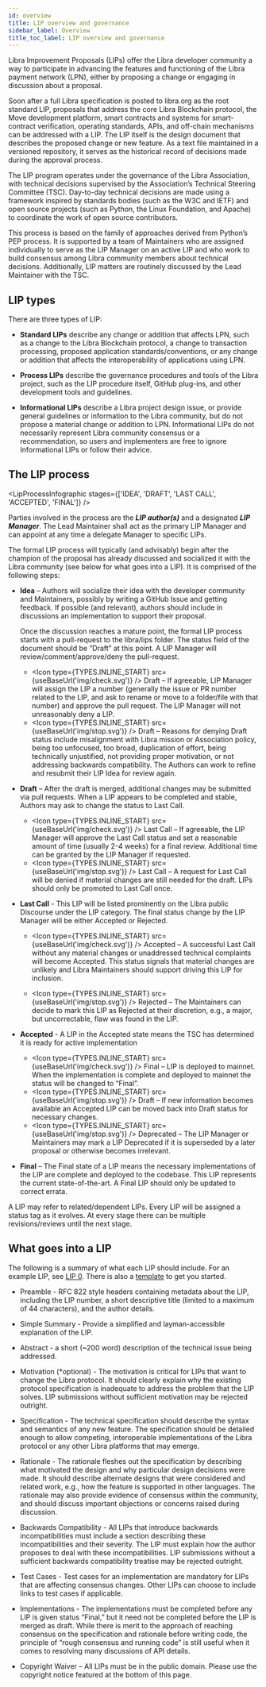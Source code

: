 ```yaml
---
id: overview
title: LIP overview and governance
sidebar_label: Overview
title_toc_label: LIP overview and governance
---
```



Libra Improvement Proposals (LIPs) offer the Libra developer community a way to participate in advancing the features and functioning of the Libra payment network (LPN), either by proposing a change or engaging in discussion about a proposal.

Soon after a full Libra specification is posted to libra.org as the root standard LIP, proposals that  address the core Libra Blockchain protocol, the Move development platform, smart contracts and systems for smart-contract verification, operating standards, APIs, and off-chain mechanisms can be addressed with a LIP. The LIP itself is the design document that describes the proposed change or new feature. As a text file maintained in a versioned repository, it serves as the historical record of decisions made during the approval process.

The LIP program operates under the governance of the Libra Association, with technical decisions supervised by the Association’s Technical Steering Committee (TSC). Day-to-day technical decisions are made using a framework inspired by standards bodies (such as the W3C and IETF) and open source projects (such as Python, the Linux Foundation, and Apache) to coordinate the work of open source contributors. 

This process is based on the family of approaches derived from Python’s PEP process. It is supported by a team of Maintainers who are assigned individually to serve as the LIP Manager on an active LIP and who work to build consensus among Libra community members about technical decisions. Additionally, LIP matters are routinely discussed by the Lead Maintainer with the TSC.

## LIP types

There are three types of LIP:

* **Standard LIPs** describe any change or addition that affects LPN, such as a change to the Libra Blockchain protocol, a change to transaction processing, proposed application standards/conventions, or any change or addition that affects the interoperability of applications using LPN.

* **Process LIPs** describe the governance procedures and tools of the Libra project, such as the LIP procedure itself, GitHub plug-ins, and other development tools and guidelines.

* **Informational LIPs** describe a Libra project design issue, or provide general guidelines or information to the Libra community, but do not propose a material change or addition to LPN. Informational LIPs do not necessarily represent Libra community consensus or a recommendation, so users and implementers are free to ignore Informational LIPs or follow their advice.

## The LIP process

<LipProcessInfographic 
  stages={['IDEA', 'DRAFT', 'LAST CALL', 'ACCEPTED', 'FINAL']}
/>

Parties involved in the process are the ***LIP author(s)*** and a designated ***LIP Manager***. The Lead Maintainer shall act as the primary LIP Manager and can appoint at any time a delegate Manager to specific LIPs. 

The formal LIP process will typically (and advisably) begin after the champion of the proposal has already discussed and socialized it with the Libra community (see below for what goes into a LIP). It is comprised of the following steps:

  * **Idea** – Authors will socialize their idea with the developer community and Maintainers, possibly by writing a GitHub Issue and getting feedback. If possible (and relevant), authors should include in discussions an implementation to support their proposal.

    Once the discussion reaches a mature point, the formal LIP process starts with a pull-request to the libra/lips folder. The status field of the document should be “Draft” at this point. A LIP Manager will review/comment/approve/deny the pull-request. 
    
    * <Icon type={TYPES.INLINE_START} src={useBaseUrl('img/check.svg')} /> Draft – If agreeable, LIP Manager will assign the LIP a number (generally the issue or PR number related to the LIP, and ask to rename or move to a folder/file with that number) and approve the pull request. The LIP Manager will not unreasonably deny a LIP.
    * <Icon type={TYPES.INLINE_START} src={useBaseUrl('img/stop.svg')} /> Draft – Reasons for denying Draft status include misalignment with Libra mission or Association policy, being too unfocused, too broad, duplication of effort, being technically unjustified, not providing proper motivation, or not addressing backwards compatibility. The Authors can work to refine and resubmit their LIP Idea for review again.

  * **Draft** – After the draft is merged, additional changes may be submitted via pull requests. When a LIP appears to be completed and stable, Authors may ask to change the status to Last Call.

    * <Icon type={TYPES.INLINE_START} src={useBaseUrl('img/check.svg')} />  Last Call – If agreeable, the LIP Manager will approve the Last Call status and set a reasonable amount of time (usually 2-4 weeks) for a final review. Additional time can be granted by the LIP Manager if requested.
    * <Icon type={TYPES.INLINE_START} src={useBaseUrl('img/stop.svg')} />  Last Call – A request for Last Call will be denied if material changes are still needed for the draft. LIPs should only be promoted to Last Call once.

  * **Last Call** - This LIP will be listed prominently on the Libra public Discourse under the LIP category. The final status change by the LIP Manager will be either Accepted or Rejected.

    * <Icon type={TYPES.INLINE_START} src={useBaseUrl('img/check.svg')} /> Accepted – A successful Last Call without any material changes or unaddressed technical complaints will become Accepted. This status signals that material changes are unlikely and Libra Maintainers should support driving this LIP for inclusion.

    * <Icon type={TYPES.INLINE_START} src={useBaseUrl('img/stop.svg')} /> Rejected – The Maintainers can decide to mark this LIP as Rejected at their discretion, e.g., a major, but uncorrectable, flaw was found in the LIP.

  * **Accepted** - A LIP in the Accepted state means the TSC has determined it is ready for active implementation

    * <Icon type={TYPES.INLINE_START} src={useBaseUrl('img/check.svg')} />  Final – LIP is deployed to mainnet. When the implementation is complete and deployed to mainnet the status will be changed to “Final”.
    * <Icon type={TYPES.INLINE_START} src={useBaseUrl('img/stop.svg')} />  Draft – If new information becomes available an Accepted LIP can be moved back into Draft status for necessary changes.
    * <Icon type={TYPES.INLINE_START} src={useBaseUrl('img/stop.svg')} />  Deprecated – The LIP Manager or Maintainers may mark a LIP Deprecated if it is superseded by a later proposal or otherwise becomes irrelevant.

  * **Final** – The Final state of a LIP means the necessary implementations of the LIP are complete and deployed to the codebase. This LIP represents the current state-of-the-art. A Final LIP should only be updated to correct errata.

A LIP may refer to related/dependent LIPs. Every LIP will be assigned a status tag as it evolves. At every stage there can be multiple revisions/reviews until the next stage.

## What goes into a LIP

The following is a summary of what each LIP should include. For an example LIP, see [LIP 0](/lip-0). There is also a <a href="https://github.com/libra/lip/blob/master/lip-template.md">template</a> to get you started.

  * Preamble - RFC 822 style headers containing metadata about the LIP, including the LIP number, a short descriptive title (limited to a maximum of 44 characters), and the author details.

  * Simple Summary - Provide a simplified and layman-accessible explanation of the LIP.

  * Abstract - a short (~200 word) description of the technical issue being addressed.

  * Motivation (*optional) - The motivation is critical for LIPs that want to change the Libra protocol. It should clearly explain why the existing protocol specification is inadequate to address the problem that the LIP solves. LIP submissions without sufficient motivation may be rejected outright.

  * Specification - The technical specification should describe the syntax and semantics of any new feature. The specification should be detailed enough to allow competing, interoperable implementations of the Libra protocol or any other Libra platforms that may emerge.

  * Rationale - The rationale fleshes out the specification by describing what motivated the design and why particular design decisions were made. It should describe alternate designs that were considered and related work, e.g., how the feature is supported in other languages. The rationale may also provide evidence of consensus within the community, and should discuss important objections or concerns raised during discussion.

  * Backwards Compatibility - All LIPs that introduce backwards incompatibilities must include a section describing these incompatibilities and their severity. The LIP must explain how the author proposes to deal with these incompatibilities. LIP submissions without a sufficient backwards compatibility treatise may be rejected outright.

  * Test Cases - Test cases for an implementation are mandatory for LIPs that are affecting consensus changes. Other LIPs can choose to include links to test cases if applicable.

  * Implementations - The implementations must be completed before any LIP is given status “Final,” but it need not be completed before the LIP is merged as draft. While there is merit to the approach of reaching consensus on the specification and rationale before writing code, the principle of “rough consensus and running code” is still useful when it comes to resolving many discussions of API details.

  * Copyright Waiver – All LIPs must be in the public domain. Please use the copyright notice featured at the bottom of this page.
